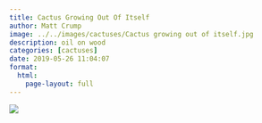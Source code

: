 ```yaml
---
title: Cactus Growing Out Of Itself
author: Matt Crump
image: ../../images/cactuses/Cactus growing out of itself.jpg
description: oil on wood
categories: [cactuses]
date: 2019-05-26 11:04:07
format:
  html:
    page-layout: full
---
```


![](../../images/cactuses/Cactus growing out of itself.jpg)

